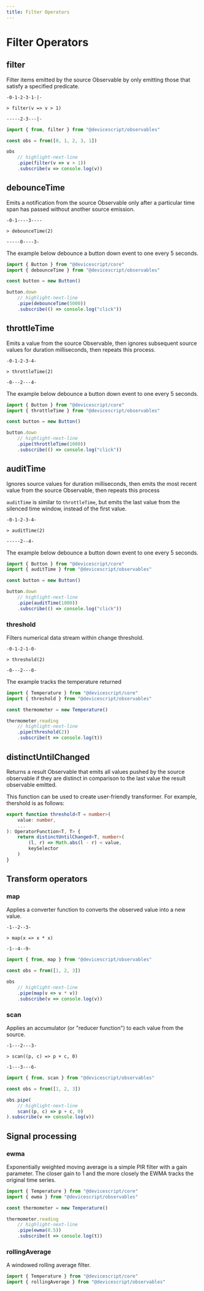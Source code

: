 ```yaml
---
title: Filter Operators
---
```


# Filter Operators

## filter

Filter items emitted by the source Observable by only emitting those that satisfy a specified predicate.

```rx
-0-1-2-3-1-|-

> filter(v => v > 1)

-----2-3---|-
```

```ts
import { from, filter } from "@devicescript/observables"

const obs = from([0, 1, 2, 3, 1])

obs
    // highlight-next-line
    .pipe(filter(v => v > 1))
    .subscribe(v => console.log(v))
```

## debounceTime

Emits a notification from the source Observable
only after a particular time span has passed without another source emission.

```rx
-0-1----3----

> debounceTime(2)

-----0----3-
```

The example below debounce a button down event to one every 5 seconds.

```ts
import { Button } from "@devicescript/core"
import { debounceTime } from "@devicescript/observables"

const button = new Button()

button.down
    // highlight-next-line
    .pipe(debounceTime(5000))
    .subscribe(() => console.log("click"))
```

## throttleTime

Emits a value from the source Observable,
then ignores subsequent source values for duration milliseconds, then repeats this process.

```rx
-0-1-2-3-4-

> throttleTime(2)

-0---2---4-
```

The example below debounce a button down event to one every 5 seconds.

```ts
import { Button } from "@devicescript/core"
import { throttleTime } from "@devicescript/observables"

const button = new Button()

button.down
    // highlight-next-line
    .pipe(throttleTime(1000))
    .subscribe(() => console.log("click"))
```

## auditTime

Ignores source values for duration milliseconds,
then emits the most recent value from the source Observable, then repeats this process

`auditTime` is similar to `throttleTime`, but emits the last value from the silenced time window, instead of the first value.

```rx
-0-1-2-3-4-

> auditTime(2)

-----2--4-
```

The example below debounce a button down event to one every 5 seconds.

```ts
import { Button } from "@devicescript/core"
import { auditTime } from "@devicescript/observables"

const button = new Button()

button.down
    // highlight-next-line
    .pipe(auditTime(1000))
    .subscribe(() => console.log("click"))
```

### threshold

Filters numerical data stream within change threshold.

```rx
-0-1-2-1-0-

> threshold(2)

-0---2---0-
```

The example tracks the temperature returned

```ts
import { Temperature } from "@devicescript/core"
import { threshold } from "@devicescript/observables"

const thermometer = new Temperature()

thermometer.reading
    // highlight-next-line
    .pipe(threshold(2))
    .subscribe(t => console.log(t))
```

## distinctUntilChanged

Returns a result Observable that emits all values pushed by the source observable
if they are distinct in comparison to the last value the result observable emitted.

This function can be used to create user-friendly transformer. For example, thershold is as follows:

```ts skip
export function threshold<T = number>(
    value: number,
    ...
): OperatorFunction<T, T> {
    return distinctUntilChanged<T, number>(
        (l, r) => Math.abs(l - r) < value,
        keySelector
    )
}
```

## Transform operators

### map

Applies a converter function to converts the observed value into a new value.

```rx
-1--2--3-

> map(x => x * x)

-1--4--9-
```

```ts
import { from, map } from "@devicescript/observables"

const obs = from([1, 2, 3])

obs
    // highlight-next-line
    .pipe(map(v => v * v))
    .subscribe(v => console.log(v))
```

### scan

Applies an accumulator (or "reducer function") to each value from the source.

```rx
-1---2---3-

> scan((p, c) => p + c, 0)

-1---3---6-
```

```ts
import { from, scan } from "@devicescript/observables"

const obs = from([1, 2, 3])

obs.pipe(
    // highlight-next-line
    scan((p, c) => p + c, 0)
).subscribe(v => console.log(v))
```

## Signal processing

### ewma

Exponentially weighted moving average is a simple PIR filter
with a gain parameter.
The closer gain to 1 and the more closely the EWMA tracks the original time series.

```ts
import { Temperature } from "@devicescript/core"
import { ewma } from "@devicescript/observables"

const thermometer = new Temperature()

thermometer.reading
    // highlight-next-line
    .pipe(ewma(0.5))
    .subscribe(t => console.log(t))
```

### rollingAverage

A windowed rolling average filter.

```ts
import { Temperature } from "@devicescript/core"
import { rollingAverage } from "@devicescript/observables"
